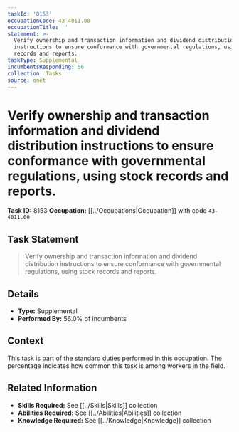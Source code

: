 ```yaml
---
taskId: '8153'
occupationCode: 43-4011.00
occupationTitle: ''
statement: >-
  Verify ownership and transaction information and dividend distribution
  instructions to ensure conformance with governmental regulations, using stock
  records and reports.
taskType: Supplemental
incumbentsResponding: 56
collection: Tasks
source: onet
---
```

# Verify ownership and transaction information and dividend distribution instructions to ensure conformance with governmental regulations, using stock records and reports.

**Task ID:** 8153
**Occupation:** [[../Occupations|Occupation]] with code `43-4011.00`

## Task Statement

> Verify ownership and transaction information and dividend distribution instructions to ensure conformance with governmental regulations, using stock records and reports.

## Details

- **Type:** Supplemental
- **Performed By:** 56.0% of incumbents

## Context

This task is part of the standard duties performed in this occupation. The percentage indicates how common this task is among workers in the field.

## Related Information

- **Skills Required:** See [[../Skills|Skills]] collection
- **Abilities Required:** See [[../Abilities|Abilities]] collection
- **Knowledge Required:** See [[../Knowledge|Knowledge]] collection
